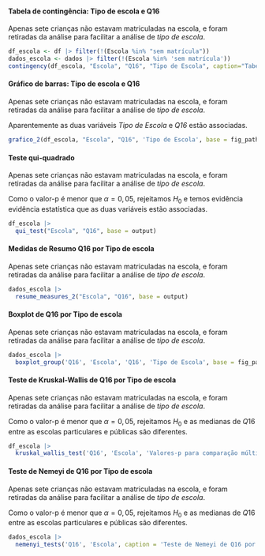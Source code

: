 
#### Tabela de contingência: Tipo de escola e Q16

Apenas sete crianças não estavam matriculadas na escola, e foram retiradas da análise para facilitar a análise de _tipo de escola_.

```r
df_escola <- df |> filter(!(Escola %in% "sem matrícula"))
dados_escola <- dados |> filter(!(Escola %in% 'sem matrícula'))
contingency(df_escola, "Escola", "Q16", "Tipo de Escola", caption="Tabela de contingência: Tipo de escola e Q16.", base = output)
```

#### Gráfico de barras: Tipo de escola e Q16

Apenas sete crianças não estavam matriculadas na escola, e foram retiradas da análise para facilitar a análise de _tipo de escola_.

Aparentemente as duas variáveis _Tipo de Escola_ e _Q16_ estão associadas.

```r
grafico_2(df_escola, "Escola", "Q16", 'Tipo de Escola', base = fig_path)
```

#### Teste qui-quadrado

Apenas sete crianças não estavam matriculadas na escola, e foram retiradas da análise para facilitar a análise de _tipo de escola_.


Como o valor-p é menor que $\alpha=0,05$, rejeitamos $H_0$ e temos evidência evidência estatística que as duas variáveis estão associadas. 

```r
df_escola |> 
  qui_test("Escola", "Q16", base = output)
```

\cleardoublepage

#### Medidas de Resumo Q16 por Tipo de escola

Apenas sete crianças não estavam matriculadas na escola, e foram retiradas da análise para facilitar a análise de _tipo de escola_.


```r
dados_escola |> 
  resume_measures_2("Escola", "Q16", base = output)
```

#### Boxplot de Q16 por Tipo de escola 

Apenas sete crianças não estavam matriculadas na escola, e foram retiradas da análise para facilitar a análise de _tipo de escola_.


```r
dados_escola |>
  boxplot_group('Q16', 'Escola', 'Q16', 'Tipo de Escola', base = fig_path)
```

#### Teste de Kruskal-Wallis de Q16 por Tipo de escola

Apenas sete crianças não estavam matriculadas na escola, e foram retiradas da análise para facilitar a análise de _tipo de escola_.


Como o valor-p é menor que $\alpha=0,05$, rejeitamos $H_0$ e as medianas de $Q16$ entre as escolas particulares e públicas são diferentes.

```r
df_escola |> 
  kruskal_wallis_test('Q16', 'Escola', 'Valores-p para comparação múltipla de medianas: Q16 e Tipo de escola.', base = output)
```

#### Teste de Nemeyi de Q16 por Tipo de escola

Apenas sete crianças não estavam matriculadas na escola, e foram retiradas da análise para facilitar a análise de _tipo de escola_.


Como o valor-p é menor que $\alpha=0,05$, rejeitamos $H_0$ e as medianas de $Q16$ entre as escolas particulares e públicas são diferentes.

```r
dados_escola |> 
  nemenyi_tests('Q16', 'Escola', caption = 'Teste de Nemeyi de Q16 por Escola.', base = output)
``` 